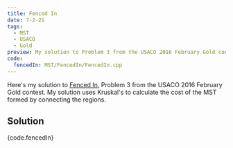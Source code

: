 ```yaml
---
title: Fenced In
date: 7-2-21
tags:
  - MST
  - USACO
  - Gold
preview: My solution to Problem 3 from the USACO 2016 February Gold contest
code:
  fencedIn: MST/FencedIn/FencedIn.cpp
---
```


Here's my solution to
[Fenced In](http://www.usaco.org/index.php?page=viewproblem2&cpid=623), Problem
3 from the USACO 2016 February Gold contest. My solution uses Kruskal's to
calculate the cost of the MST formed by connecting the regions.

## Solution

<CodeBlock language="cpp" link={code.links.fencedIn}>
  {code.fencedIn}
</CodeBlock>
